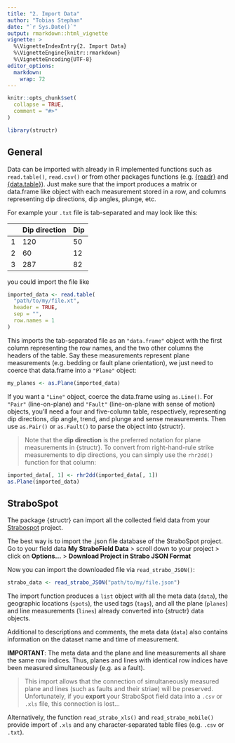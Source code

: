 ```yaml
---
title: "2. Import Data"
author: "Tobias Stephan"
date: "`r Sys.Date()`"
output: rmarkdown::html_vignette
vignette: >
  %\VignetteIndexEntry{2. Import Data}
  %\VignetteEngine{knitr::rmarkdown}
  %\VignetteEncoding{UTF-8}
editor_options: 
  markdown: 
    wrap: 72
---
```


```r
knitr::opts_chunk$set(
  collapse = TRUE,
  comment = "#>"
)
```

```r
library(structr)
```

## General

Data can be imported with already in R implemented functions such as
`read.table()`, `read.csv()` or from other packages
functions (e.g. [{readr}](https://readr.tidyverse.org/) and
[{data.table}](https://cran.r-project.org/web/packages/data.table/index.html)). 
Just make sure that the import produces a matrix or
data.frame like object with each measurement stored in a row, and
columns representing dip directions, dip angles, plunge, etc.

For example your `.txt` file is tab-separated and may look like this:

|     | Dip direction | Dip |
|-----|---------------|-----|
| 1   | 120           | 50  |
| 2   | 60            | 12  |
| 3   | 287           | 82  |

you could import the file like

```r
imported_data <- read.table(
  "path/to/my/file.xt",
  header = TRUE,
  sep = "",
  row.names = 1
)
```

This imports the tab-separated file as an `"data.frame"` object with the
first column representing the row names, and the two other columns the
headers of the table. Say these measurements represent plane
measurements (e.g. bedding or fault plane orientation), we just need to
coerce that data.frame into a `"Plane"` object:

```r
my_planes <- as.Plane(imported_data)
```

If you want a `"Line"` object, coerce the data.frame using `as.Line()`.
For `"Pair"` (line-on-plane) and `"Fault"` (line-on-plane with sense of
motion) objects, you'll need a four and five-column table, respectively,
representing dip directions, dip angle, trend, and plunge and sense
measurements. Then use `as.Pair()` or `as.Fault()` to parse the object
into {structr}.

> Note that the **dip direction** is the preferred notation for plane
> measurements in {structr}. To convert from right-hand-rule strike
> measurements to dip directions, you can simply use the `rhr2dd()`
> function for that column:

```r
imported_data[, 1] <- rhr2dd(imported_data[, 1])
as.Plane(imported_data)
```

## StraboSpot

The package {structr} can import all the collected field data from your
[Strabospot](https://strabospot.org) project.

The best way is to import the .json file database of the StraboSpot
project. Go to your field data **My StraboField Data** \> scroll down to
your project \> click on **Options...** \> **Download Project in Strabo
JSON Format**

Now you can import the downloaded file via `read_strabo_JSON()`:

```r
strabo_data <- read_strabo_JSON("path/to/my/file.json")
```

The import function produces a `list` object with all the meta data
(`data`), the geographic locations (`spots`), the used tags (`tags`),
and all the plane (`planes`) and line measurements (`lines`) already
converted into {structr} data objects.

Additional to descriptions and comments, the meta data (`data`) also
contains information on the dataset name and time of measurement.

**IMPORTANT**: The meta data and the plane and line measurements all
share the same row indices. Thus, planes and lines with identical row
indices have been measured simultaneously (e.g. as a fault).

> This import allows that the connection of simultaneously measured
> plane and lines (such as faults and their striae) will be preserved.
> Unfortunately, if you **export** your StraboSpot field data into a
> `.csv` or `.xls` file, this connection is lost...

Alternatively, the function `read_strabo_xls()` and
`read_strabo_mobile()` provide import of `.xls` and any
character-separated table files (e.g. `.csv` or `.txt`).
